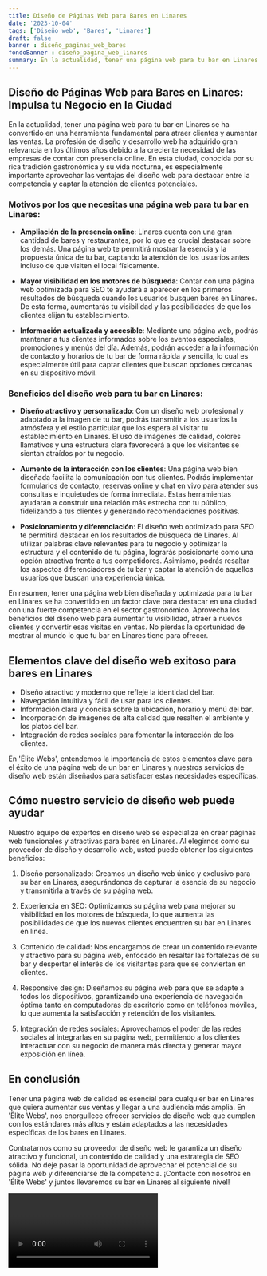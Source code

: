 ```yaml
---
title: Diseño de Páginas Web para Bares en Linares
date: '2023-10-04'
tags: ['Diseño web', 'Bares', 'Linares']
draft: false
banner : diseño_paginas_web_bares
fondoBanner : diseño_pagina_web_linares
summary: En la actualidad, tener una página web para tu bar en Linares se ha convertido en una herramienta fundamental para atraer clientes y aumentar las ventas. La profesión de diseño y desarrollo web ha adquirido gran relevancia en los últimos años debido a la creciente necesidad de las empresas de contar con presencia online. En esta ciudad, conocida por su rica tradición gastronómica y su vida nocturna, es especialmente importante aprovechar las ventajas del diseño web para destacar entre la competencia y captar la atención de clientes potenciales.
---
```


## **Diseño de Páginas Web para Bares en Linares: Impulsa tu Negocio en la Ciudad**

En la actualidad, tener una página web para tu bar en Linares se ha convertido en una herramienta fundamental para atraer clientes y aumentar las ventas. La profesión de diseño y desarrollo web ha adquirido gran relevancia en los últimos años debido a la creciente necesidad de las empresas de contar con presencia online. En esta ciudad, conocida por su rica tradición gastronómica y su vida nocturna, es especialmente importante aprovechar las ventajas del diseño web para destacar entre la competencia y captar la atención de clientes potenciales.

### **Motivos por los que necesitas una página web para tu bar en Linares:**

- **Ampliación de la presencia online**: Linares cuenta con una gran cantidad de bares y restaurantes, por lo que es crucial destacar sobre los demás. Una página web te permitirá mostrar la esencia y la propuesta única de tu bar, captando la atención de los usuarios antes incluso de que visiten el local físicamente.

- **Mayor visibilidad en los motores de búsqueda**: Contar con una página web optimizada para SEO te ayudará a aparecer en los primeros resultados de búsqueda cuando los usuarios busquen bares en Linares. De esta forma, aumentarás tu visibilidad y las posibilidades de que los clientes elijan tu establecimiento.

- **Información actualizada y accesible**: Mediante una página web, podrás mantener a tus clientes informados sobre los eventos especiales, promociones y menús del día. Además, podrán acceder a la información de contacto y horarios de tu bar de forma rápida y sencilla, lo cual es especialmente útil para captar clientes que buscan opciones cercanas en su dispositivo móvil.

### **Beneficios del diseño web para tu bar en Linares:**

- **Diseño atractivo y personalizado**: Con un diseño web profesional y adaptado a la imagen de tu bar, podrás transmitir a los usuarios la atmósfera y el estilo particular que los espera al visitar tu establecimiento en Linares. El uso de imágenes de calidad, colores llamativos y una estructura clara favorecerá a que los visitantes se sientan atraídos por tu negocio.

- **Aumento de la interacción con los clientes**: Una página web bien diseñada facilita la comunicación con tus clientes. Podrás implementar formularios de contacto, reservas online y chat en vivo para atender sus consultas e inquietudes de forma inmediata. Estas herramientas ayudarán a construir una relación más estrecha con tu público, fidelizando a tus clientes y generando recomendaciones positivas.

- **Posicionamiento y diferenciación**: El diseño web optimizado para SEO te permitirá destacar en los resultados de búsqueda de Linares. Al utilizar palabras clave relevantes para tu negocio y optimizar la estructura y el contenido de tu página, lograrás posicionarte como una opción atractiva frente a tus competidores. Asimismo, podrás resaltar los aspectos diferenciadores de tu bar y captar la atención de aquellos usuarios que buscan una experiencia única.

En resumen, tener una página web bien diseñada y optimizada para tu bar en Linares se ha convertido en un factor clave para destacar en una ciudad con una fuerte competencia en el sector gastronómico. Aprovecha los beneficios del diseño web para aumentar tu visibilidad, atraer a nuevos clientes y convertir esas visitas en ventas. No pierdas la oportunidad de mostrar al mundo lo que tu bar en Linares tiene para ofrecer.

<GifSeo />

<Cta />

## Elementos clave del diseño web exitoso para bares en Linares

- Diseño atractivo y moderno que refleje la identidad del bar.
- Navegación intuitiva y fácil de usar para los clientes.
- Información clara y concisa sobre la ubicación, horario y menú del bar.
- Incorporación de imágenes de alta calidad que resalten el ambiente y los platos del bar.
- Integración de redes sociales para fomentar la interacción de los clientes.

En 'Élite Webs', entendemos la importancia de estos elementos clave para el éxito de una página web de un bar en Linares y nuestros servicios de diseño web están diseñados para satisfacer estas necesidades específicas.

## Cómo nuestro servicio de diseño web puede ayudar

Nuestro equipo de expertos en diseño web se especializa en crear páginas web funcionales y atractivas para bares en Linares. Al elegirnos como su proveedor de diseño y desarrollo web, usted puede obtener los siguientes beneficios:

1. Diseño personalizado: Creamos un diseño web único y exclusivo para su bar en Linares, asegurándonos de capturar la esencia de su negocio y transmitirla a través de su página web.

2. Experiencia en SEO: Optimizamos su página web para mejorar su visibilidad en los motores de búsqueda, lo que aumenta las posibilidades de que los nuevos clientes encuentren su bar en Linares en línea.

3. Contenido de calidad: Nos encargamos de crear un contenido relevante y atractivo para su página web, enfocado en resaltar las fortalezas de su bar y despertar el interés de los visitantes para que se conviertan en clientes.

4. Responsive design: Diseñamos su página web para que se adapte a todos los dispositivos, garantizando una experiencia de navegación óptima tanto en computadoras de escritorio como en teléfonos móviles, lo que aumenta la satisfacción y retención de los visitantes.

5. Integración de redes sociales: Aprovechamos el poder de las redes sociales al integrarlas en su página web, permitiendo a los clientes interactuar con su negocio de manera más directa y generar mayor exposición en línea.

## En conclusión

Tener una página web de calidad es esencial para cualquier bar en Linares que quiera aumentar sus ventas y llegar a una audiencia más amplia. En 'Élite Webs', nos enorgullece ofrecer servicios de diseño web que cumplen con los estándares más altos y están adaptados a las necesidades específicas de los bares en Linares.

Contratarnos como su proveedor de diseño web le garantiza un diseño atractivo y funcional, un contenido de calidad y una estrategia de SEO sólida. No deje pasar la oportunidad de aprovechar el potencial de su página web y diferenciarse de la competencia. ¡Contacte con nosotros en 'Élite Webs' y juntos llevaremos su bar en Linares al siguiente nivel!

<Video />

<CtaBot job='Bares' city='Linares'/>

<Gmaps query='Linares+españa+maps' />